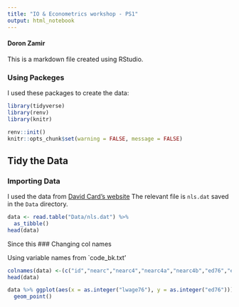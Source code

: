 ```yaml
---
title: "IO & Econometrics workshop - PS1"
output: html_notebook
---
```

#### Doron Zamir

This is a markdown file created using RStudio.

### Using Packeges
I used these packages to create the data:

```r
library(tidyverse)
library(renv)
library(knitr)
```
```r
renv::init()
knitr::opts_chunk$set(warning = FALSE, message = FALSE)
```

## Tidy the Data
### Importing Data
 
I used the data from [David Card's website](https://davidcard.berkeley.edu/data_sets.html) 
The relevant file is `nls.dat` saved in the `Data` directory.

```r
data <- read.table("Data/nls.dat") %>%
  as_tibble()
head(data)
```
Since this 
### Changing col names

Using variable names from `code_bk.txt'

```r
colnames(data) <-(c("id","nearc","nearc4","nearc4a","nearc4b","ed76","ed66  ","age76","daded ","nodaded","momed","nomomed","weight","momdad14 ","sinmom14","step14","reg661","reg662","reg663","reg66","reg665","reg666","reg667","reg668","reg669","south66","work76","work78","lwage7","lwage78","famed","black","smsa76r","smsa78r","reg76r","reg78r","reg80r","smsa66r","wage76","wage78","wage80","noint78","noint80","enroll76","enroll78","enroll80","kww","iq","marsta76","marsta78","marsta80","libcrd14"))
head(data)
```
```r
data %>% ggplot(aes(x = as.integer("lwage76"), y = as.integer("ed76"))) +
  geom_point()
```





